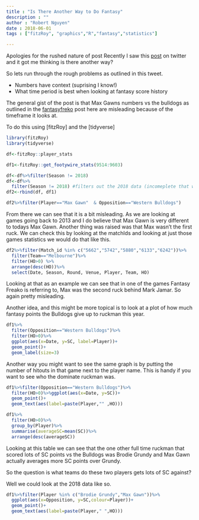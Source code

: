 ```yaml
---
title : "Is There Another Way to Do Fantasy"
description : ""
author : "Robert Nguyen"
date : 2018-06-01
tags : ["fitzRoy", "graphics","R","fantasy","statistics"]

---
```


Apologies for the rushed nature of post
Recently I saw this [post](https://twitter.com/Trooa/status/1001671331686043648) on twitter and it got me thinking is there another way?

So lets run through the rough problems as outlined in this tweet. 

* Numbers have context (suprising I know!)
* What time period is best when looking at fantasy score history

The general gist of the post is that Max Gawns numbers vs the bulldogs as outlined in the [fantasyfreko](https://twitter.com/FantasyFreako/status/1001668417148080134) post here are misleading because of the timeframe it looks at. 

To do this using [fitzRoy] and the [tidyverse]

```r
library(fitzRoy)
library(tidyverse)

df<-fitzRoy::player_stats

df1<-fitzRoy::get_footywire_stats(9514:9603)

df<-df%>%filter(Season != 2018)
df<-df%>%
  filter(Season != 2018) #filters out the 2018 data (incomeplete that was downloaded when installing fitzRoy for first time) 
df2<-rbind(df, df1) 

df2%>%filter(Player=="Max Gawn"  & Opposition=="Western Bulldogs")
```

From there we can see that it is a bit misleading. As we are looking at games going back to 2013 and I do believe that Max Gawn is very different to todays Max Gawn.  Another thing was raised was that Max wasn't the first ruck. We can check this by looking at the matchIds and looking at just those games statistics we would do that like this. 

```r
df2%>%filter(Match_id %in% c("5662","5742","5880","6133","6242"))%>%
  filter(Team=="Melbourne")%>%
  filter(HO>0) %>%
  arrange(desc(HO))%>%
  select(Date, Season, Round, Venue, Player, Team, HO)


```
Looking at that as an example we can see that in one of the games Fantasy Freako is referring to, Max was the second ruck behind Mark Jamar. So again pretty misleading. 

Another idea, and this might be more topical is to look at a plot of how much fantasy points the Bulldogs give up to ruckman this year. 

```r
df1%>%
  filter(Opposition=="Western Bulldogs")%>%
  filter(HO>0)%>%
  ggplot(aes(x=Date, y=SC, label=Player))+
  geom_point()+
  geom_label(size=3)

```

Another way you might want to see the same graph is by putting the number of hitouts in that game next to the player name. This is handy if you want to see who the dominate ruckman was.

```r
df1%>%filter(Opposition=="Western Bulldogs")%>%
  filter(HO>0)%>%ggplot(aes(x=Date, y=SC))+
  geom_point()+
  geom_text(aes(label=paste(Player,"" ,HO)))

```


```r
df1%>%
  filter(HO>0)%>%
  group_by(Player)%>%
  summarise(averageSC=mean(SC))%>%
  arrange(desc(averageSC))

```
Looking at this table we can see that the one other full time ruckman that scored lots of SC points vs the Bulldogs was Brodie Grundy and Max Gawn actually averages more SC points over Grundy. 

So the question is what teams do these two players gets lots of SC against?

Well we could look at the 2018 data like so. 

```r
df1%>%filter(Player %in% c("Brodie Grundy","Max Gawn"))%>%
  ggplot(aes(x=Opposition, y=SC,colour=Player))+
  geom_point()+
  geom_text(aes(label=paste(Player," ",HO)))
```



